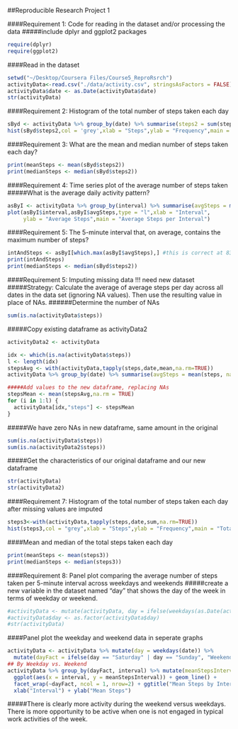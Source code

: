 ##Reproducible Research Project 1

####Requirement 1: Code for reading in the dataset and/or processing the data
#####include dplyr and ggplot2 packages
```r
require(dplyr)
require(ggplot2)
```

####Read in the dataset 
```r
setwd("~/Desktop/Coursera Files/Course5_ReproRsrch")
activityData<-read.csv("./data/activity.csv", stringsAsFactors = FALSE)
activityData$date <- as.Date(activityData$date)
str(activityData)
```

####Requirement 2: Histogram of the total number of steps taken each day
```r
sByd <- activityData %>% group_by(date) %>% summarise(steps2 = sum(steps, na.rm = TRUE))
hist(sByd$steps2,col = 'grey',xlab = "Steps",ylab = "Frequency",main = "Total Steps per Day")
```

####Requirement 3: What are the mean and median number of steps taken each day?
```r
print(meanSteps <- mean(sByd$steps2))
print(medianSteps <- median(sByd$steps2))
```

####Requirement 4: Time series plot of the average number of steps taken
#####What is the average daily activity pattern?
```r
asByI <- activityData %>% group_by(interval) %>% summarise(avgSteps = mean(steps, na.rm = TRUE))
plot(asByI$interval,asByI$avgSteps,type = "l",xlab = "Interval",
     ylab = "Average Steps",main = "Average Steps per Interval")
```

####Requirement 5: The 5-minute interval that, on average, contains the maximum number of steps?
```r
intAndSteps <- asByI[which.max(asByI$avgSteps),] #this is correct at 835
print(intAndSteps)
print(medianSteps <- median(sByd$steps2))
```

####Requirement 5: Imputing missing data  !!! need new dataset
#####Strategy: Calculate the average of average steps per day across all dates in the data set (ignoring NA values). Then use the resulting value in place of NAs.
######Determine the number of NAs
```r
sum(is.na(activityData$steps))
```

#####Copy existing dataframe as activityData2
```r
activityData2 <- activityData
```

```r
idx <- which(is.na(activityData$steps))
l <- length(idx)
stepsAvg <- with(activityData,tapply(steps,date,mean,na.rm=TRUE))
activityData %>% group_by(date) %>% summarise(avgSteps = mean(steps, na.rm = TRUE))

#####Add values to the new dataframe, replacing NAs
stepsMean <- mean(stepsAvg,na.rm = TRUE)
for (i in 1:l) {
  activityData[idx,"steps"] <- stepsMean
}
```

#####We have zero NAs in new dataframe, same amount in the original
```r
sum(is.na(activityData$steps))
sum(is.na(activityData2$steps))
```

#####Get the characteristics of our original dataframe and our new dataframe
```r
str(activityData)
str(activityData2)
```

####Requirement 7: Histogram of the total number of steps taken each day after missing values are imputed
```r
steps3<-with(activityData,tapply(steps,date,sum,na.rm=TRUE))
hist(steps3,col = "grey",xlab = "Steps",ylab = "Frequency",main = "Total Steps per Day")
```

####Mean and median of the total steps taken each day
```r
print(meanSteps <- mean(steps3))
print(medianSteps <- median(steps3))
```
####Requirement 8: Panel plot comparing the average number of steps taken per 5-minute interval across weekdays and weekends
#####create a new variable in the dataset named "day" that shows the day of the week in terms of weekday or weekend.
```r
#activityData <- mutate(activityData, day = ifelse(weekdays(as.Date(activityData$date)) == "Saturday" | weekdays(as.Date(activityData$date)) == "Sunday", "weekend", "weekday"))
#activityData$day <- as.factor(activityData$day)
#str(activityData)
```


####Panel plot the weekday and weekend data in seperate graphs
```r
activityData <- activityData %>% mutate(day = weekdays(date)) %>%
  mutate(dayFact = ifelse(day == "Saturday" | day == "Sunday", "Weekend", "Weekday"))
## By Weekday vs. Weekend 
activityData %>% group_by(dayFact, interval) %>% mutate(meanStepsInterval = mean(steps)) %>%
  ggplot(aes(x = interval, y = meanStepsInterval)) + geom_line() +
  facet_wrap(~dayFact, ncol = 1, nrow=2) + ggtitle("Mean Steps by Interval: Weekday vs. Weekend") + 
  xlab("Interval") + ylab("Mean Steps") 
```
#####There is clearly more activity during the weekend versus weekdays. There is more opportunity to be active when one is not engaged in typical work activities of the week.